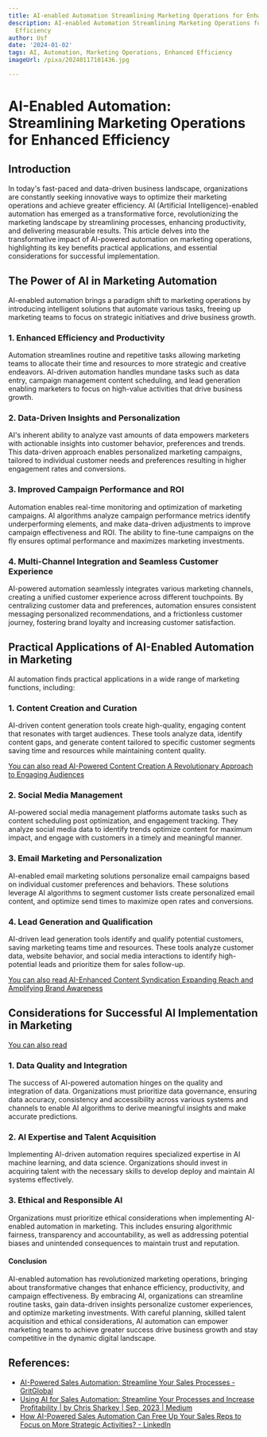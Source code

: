 ```yaml
---
title: AI-enabled Automation Streamlining Marketing Operations for Enhanced Efficiency
description: AI-enabled Automation Streamlining Marketing Operations for Enhanced
  Efficiency
author: Usf
date: '2024-01-02'
tags: AI, Automation, Marketing Operations, Enhanced Efficiency
imageUrl: /pixa/20240117101436.jpg

---
```

# AI-Enabled Automation: Streamlining Marketing Operations for Enhanced Efficiency

##  Introduction

In today's fast-paced and data-driven  business landscape, organizations are  constantly seeking innovative ways to optimize their marketing operations and achieve greater efficiency. AI (Artificial Intelligence)-enabled automation has emerged as a  transformative force,  revolutionizing the marketing landscape by streamlining processes, enhancing productivity, and  delivering measurable results. This article delves into  the transformative impact of AI-powered  automation on marketing operations, highlighting  its key benefits practical applications, and essential considerations  for successful implementation.

## The Power  of AI in Marketing Automation

AI-enabled automation brings a paradigm shift to marketing  operations by  introducing intelligent solutions  that automate various tasks,  freeing  up marketing teams  to focus on strategic initiatives and drive business growth.

### 1. Enhanced Efficiency and Productivity

Automation streamlines routine and repetitive tasks allowing marketing teams to allocate their time and resources to more strategic and creative endeavors. AI-driven automation handles mundane tasks such as data entry, campaign management  content scheduling, and lead generation enabling marketers to focus on high-value activities that drive business growth.

### 2. Data-Driven Insights and Personalization

AI's inherent ability  to analyze vast  amounts of data empowers marketers with actionable insights into customer behavior, preferences and trends. This  data-driven  approach  enables personalized marketing  campaigns, tailored  to individual customer needs and preferences resulting in higher engagement rates and  conversions.

### 3. Improved Campaign  Performance and ROI

Automation enables real-time monitoring  and optimization of marketing campaigns. AI algorithms analyze campaign  performance metrics identify underperforming  elements, and make data-driven adjustments to improve  campaign effectiveness and ROI. The ability to fine-tune campaigns on the fly ensures optimal performance and maximizes marketing investments.

### 4. Multi-Channel Integration  and Seamless Customer Experience

AI-powered automation seamlessly integrates various marketing  channels, creating a unified customer experience across different touchpoints. By centralizing customer data and preferences, automation ensures consistent messaging personalized recommendations, and a frictionless customer journey, fostering brand loyalty and increasing customer satisfaction.

## Practical Applications of AI-Enabled Automation in Marketing

AI automation finds practical applications in a wide  range of marketing functions, including:

### 1. Content Creation and Curation

AI-driven content generation tools create high-quality, engaging content that resonates with target audiences. These tools analyze data, identify content gaps, and generate content tailored to specific customer  segments saving time and resources while maintaining content quality.

[You can also read AI-Powered  Content Creation A Revolutionary Approach to Engaging Audiences](AI-Powered%20Content%20Creation%20A%20Revolutionary%20Approach%20to%20Engaging%20Audiences)


### 2. Social Media Management

AI-powered social media management platforms automate tasks such as content scheduling post optimization, and engagement tracking. They analyze social media data to identify trends optimize content for maximum impact, and engage with customers in a timely and meaningful manner.

### 3.  Email Marketing and Personalization

AI-enabled email marketing solutions personalize email campaigns based on individual  customer preferences and behaviors. These solutions leverage AI algorithms to segment customer lists create personalized email content, and optimize  send times to maximize open rates  and conversions.

###  4. Lead Generation and Qualification

AI-driven lead  generation tools identify and qualify potential customers, saving marketing  teams time and resources. These tools analyze customer data, website behavior, and social  media interactions to identify high-potential leads and  prioritize them for sales follow-up.

[You can also read AI-Enhanced Content  Syndication Expanding  Reach and Amplifying Brand Awareness](AI-Enhanced%20Content%20Syndication%20Expanding%20Reach%20and%20Amplifying%20Brand%20Awareness)


## Considerations for Successful AI  Implementation  in Marketing

[You can also read ]()


### 1. Data Quality and Integration

The success of AI-powered automation hinges on the quality and integration  of data. Organizations must prioritize data governance, ensuring  data accuracy, consistency and accessibility across various systems and channels to enable AI algorithms to derive meaningful  insights and make accurate predictions.

### 2. AI  Expertise  and Talent Acquisition

Implementing AI-driven  automation requires specialized expertise in AI machine learning, and data science. Organizations should invest in acquiring  talent with the necessary skills to develop deploy and maintain AI systems effectively.

###  3. Ethical and Responsible AI

Organizations must prioritize ethical considerations when implementing  AI-enabled automation in marketing.  This includes ensuring algorithmic fairness, transparency and accountability, as well as addressing  potential biases and unintended consequences to maintain trust and reputation.

####  Conclusion

AI-enabled automation has revolutionized  marketing  operations, bringing about  transformative changes that  enhance efficiency, productivity, and campaign effectiveness. By embracing AI,  organizations can streamline routine tasks, gain data-driven insights personalize customer experiences, and optimize  marketing investments. With careful  planning, skilled talent acquisition and ethical  considerations, AI automation can empower marketing teams to achieve greater success drive business growth and  stay competitive in the dynamic digital landscape.

## References:
- [AI-Powered Sales Automation: Streamline Your Sales Processes - GritGlobal](https://gritglobal.io/blog/ai-powered-sales-automation-streamline-your-sales-processes/)
- [Using AI for Sales Automation: Streamline Your Processes and Increase Profitability | by Chris Sharkey | Sep, 2023 | Medium](https://medium.com/@chris-aiadvise/using-ai-for-sales-automation-streamline-your-processes-and-increase-profitability-e37faab58cde)
- [How AI-Powered Sales Automation Can Free Up Your Sales Reps to Focus on More Strategic Activities? - LinkedIn](https://www.linkedin.com/pulse/how-ai-powered-sales-automation-can-free-up-your-reps-aliakbar)
